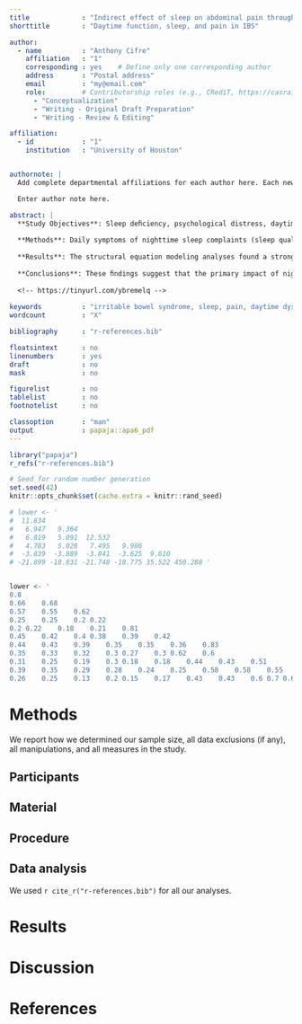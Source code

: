 ```yaml
---
title             : "Indirect effect of sleep on abdominal pain through daytime dysfunction in adults with irritable bowel syndrome"
shorttitle        : "Daytime function, sleep, and pain in IBS"

author: 
  - name          : "Anthony Cifre"
    affiliation   : "1"
    corresponding : yes    # Define only one corresponding author
    address       : "Postal address"
    email         : "my@email.com"
    role:         # Contributorship roles (e.g., CRediT, https://casrai.org/credit/)
      - "Conceptualization"
      - "Writing - Original Draft Preparation"
      - "Writing - Review & Editing"

affiliation:
  - id            : "1"
    institution   : "University of Houston"


authornote: |
  Add complete departmental affiliations for each author here. Each new line herein must be indented, like this line.

  Enter author note here.

abstract: |
  **Study Objectives**: Sleep deﬁciency, psychological distress, daytime dysfunction, and abdominal pain are common in adults with irritable bowel syndrome. Prior research on individuals with chronic pain has identiﬁed the indirect effect of sleep on pain through psychological distress or daytime dysfunction; however, this effect is less clear in irritable bowel syndrome. The purpose of this study was to examine potential indirect effects of sleep on abdominal pain symptoms simultaneously through psychological distress and daytime dysfunction in adults with irritable bowel syndrome.
  
  **Methods**: Daily symptoms of nighttime sleep complaints (sleep quality and refreshment), psychological distress, daytime dysfunction (fatigue, sleepiness, and difﬁculty concentrating), and abdominal pain were collected in baseline assessments from 2 randomized controlled trials of 332 adults (mean age 42 years and 85% female) with irritable bowel syndrome. Structural equation modeling was used to examine the global relationships among nighttime sleep complaints, psychological distress, daytime dysfunction, and abdominal pain.
  
  **Results**: The structural equation modeling analyses found a strong indirect effect of poor sleep on abdominal pain via daytime dysfunction but not psychological distress. More than 95% of the total effect of nighttime sleep complaints on abdominal pain was indirect.
  
  **Conclusions**: These ﬁndings suggest that the primary impact of nighttime sleep complaints on abdominal pain is indirect. The indirect effect appears primarily through daytime dysfunction. Such understanding provides a potential avenue to optimize personalized and hybrid behavioral interventions for adults with irritable bowel syndrome through addressing daytime dysfunction and sleep behaviors. Additional study integrating symptoms with biological markers is warranted to explore the underlying mechanisms accounting for these symptoms.
  
  <!-- https://tinyurl.com/ybremelq -->
  
keywords          : "irritable bowel syndrome, sleep, pain, daytime dysfunction, psychological distress"
wordcount         : "X"

bibliography      : "r-references.bib"

floatsintext      : no
linenumbers       : yes
draft             : no
mask              : no

figurelist        : no
tablelist         : no
footnotelist      : no

classoption       : "man"
output            : papaja::apa6_pdf
---
```


```r
library("papaja")
r_refs("r-references.bib")
```

```r
# Seed for random number generation
set.seed(42)
knitr::opts_chunk$set(cache.extra = knitr::rand_seed)
```

```r

# lower <- '
#  11.834
#   6.947   9.364
#   6.819   5.091  12.532
#   4.783   5.028   7.495   9.986
#  -3.839  -3.889  -3.841  -3.625  9.610
# -21.899 -18.831 -21.748 -18.775 35.522 450.288 '


lower <- '
0.8											
0.66	0.68										
0.57	0.55	0.62									
0.25	0.25	0.2	0.22								
0.2	0.22	0.18	0.21	0.81							
0.45	0.42	0.4	0.38	0.39	0.42						
0.44	0.43	0.39	0.35	0.35	0.36	0.83					
0.35	0.33	0.32	0.3	0.27	0.3	0.62	0.6				
0.31	0.25	0.19	0.3	0.18	0.18	0.44	0.43	0.51			
0.39	0.35	0.29	0.28	0.24	0.25	0.58	0.58	0.55	0.75		
0.26	0.25	0.13	0.2	0.15	0.17	0.43	0.43	0.6	0.7	0.62 '	


```


# Methods
We report how we determined our sample size, all data exclusions (if any), all manipulations, and all measures in the study. <!-- 21-word solution (Simmons, Nelson & Simonsohn, 2012; retrieved from http://ssrn.com/abstract=2160588) -->

## Participants

## Material

## Procedure

## Data analysis
We used `r cite_r("r-references.bib")` for all our analyses.


# Results

# Discussion


\newpage

# References

::: {#refs custom-style="Bibliography"}
:::
